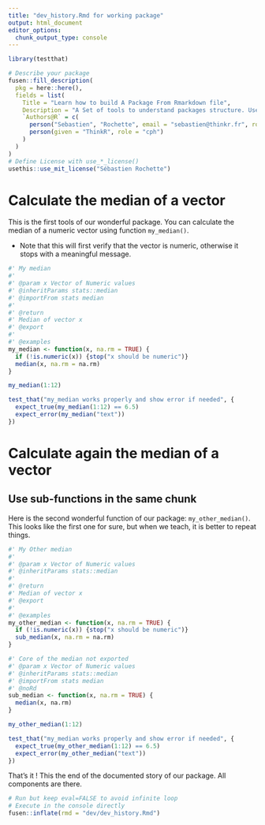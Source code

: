 ```yaml
---
title: "dev_history.Rmd for working package"
output: html_document
editor_options: 
  chunk_output_type: console
---
```


<!--
'development' chunk where to call libraries needed to run chunks line by line, as in a classical Rmd for analysis
-->

```r
library(testthat)
```

<!--
> Like here, comment the markdown text that is not directly part of the story of your package

# Description of your package

This will fill the description of your package.
Fill and run the content of this chunk, before anything else. 
--> 

```r
# Describe your package
fusen::fill_description(
  pkg = here::here(),
  fields = list(
    Title = "Learn how to build A Package From Rmarkdown file",
    Description = "A Set of tools to understand packages structure. Use Rmarkdown First method to build a package from a defined template. Start your package with documentation. Everything can be set from a Rmarkdown file in your project.",
    `Authors@R` = c(
      person("Sebastien", "Rochette", email = "sebastien@thinkr.fr", role = c("aut", "cre")),
      person(given = "ThinkR", role = "cph")
    )
  )
)
# Define License with use_*_license()
usethis::use_mit_license("Sébastien Rochette")
```

# Calculate the median of a vector

This is the first tools of our wonderful package. 
You can calculate the median of a numeric vector using function `my_median()`.  

- Note that this will first verify that the vector is numeric, otherwise it stops with a meaningful message.

<!-- 
This first example shows

- the three parts necessary for a package: 'function', 'examples' and 'tests'.  
  + Note that the three following chunks have names accordingly.
- the use of roxygen2 skeleton to document a function
  + Use of @importFrom to list dependencies
  
-->

```r
#' My median
#'
#' @param x Vector of Numeric values
#' @inheritParams stats::median
#' @importFrom stats median
#'
#' @return
#' Median of vector x
#' @export
#'
#' @examples
my_median <- function(x, na.rm = TRUE) {
  if (!is.numeric(x)) {stop("x should be numeric")}
  median(x, na.rm = na.rm)
}
```

<!--
Here is an example on how to use the function.
This should be a reproducible and working example
-->

```r
my_median(1:12)
```

<!--
Here are some unit tests to verify the function works as expected.
-->

```r
test_that("my_median works properly and show error if needed", {
  expect_true(my_median(1:12) == 6.5)
  expect_error(my_median("text"))
})
```

# Calculate again the median of a vector
## Use sub-functions in the same chunk

Here is the second wonderful function of our package: `my_other_median()`.
This looks like the first one for sure, but when we teach, it is better to repeat things.

```r
#' My Other median
#'
#' @param x Vector of Numeric values
#' @inheritParams stats::median
#'
#' @return
#' Median of vector x
#' @export
#'
#' @examples
my_other_median <- function(x, na.rm = TRUE) {
  if (!is.numeric(x)) {stop("x should be numeric")}
  sub_median(x, na.rm = na.rm)
}

#' Core of the median not exported
#' @param x Vector of Numeric values
#' @inheritParams stats::median
#' @importFrom stats median
#' @noRd
sub_median <- function(x, na.rm = TRUE) {
  median(x, na.rm)
}
```

```r
my_other_median(1:12)
```

```r
test_that("my_median works properly and show error if needed", {
  expect_true(my_other_median(1:12) == 6.5)
  expect_error(my_other_median("text"))
})
```

That's it ! This the end of the documented story of our package. All components are there.

<!-- # Inflate your package -->

<!-- You're one inflate from paper to box. -->
<!-- Build your package from this very Rmd using `fusen::inflate()` in the `development` chunk below. -->

```r
# Run but keep eval=FALSE to avoid infinite loop
# Execute in the console directly
fusen::inflate(rmd = "dev/dev_history.Rmd")
```


<!-- - Verify your `"DESCRIPTION"` file has been updated -->
<!-- - Verify your function is in `"R/"` directory -->
<!-- - Verify your test is in `"tests/testthat/"` directory -->
<!-- - Verify this Rmd appears in `"vignettes/"` directory -->
